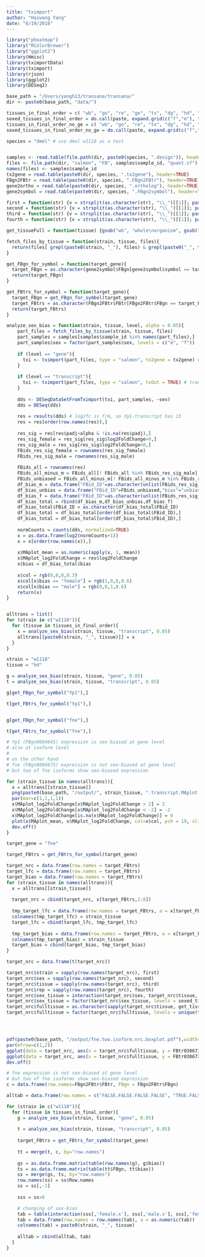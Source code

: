 ```yaml
---
title: "tximport"
author: "Haiwang Yang"
date: "6/19/2018"
---
```


```r
library("pheatmap")
library("RColorBrewer")
library("ggplot2")
library(Hmisc)
library(tximportData)
library(tximport)
library(rjson)
library(ggplot2)
library(DESeq2)
```


```r
base_path = "/Users/yangh13/transana/transana/"
dir <- paste0(base_path, "data/")

tissues_in_final_order = c( "wb", "go", "re", "ge", "tx", "dg", "hd", "ac")
sexed_tissues_in_final_order = do.call(paste, expand.grid(c("f","m"), tissues_in_final_order))
tissues_in_final_order_no_ge = c( "wb", "go", "re", "tx", "dg", "hd", "ac")
sexed_tissues_in_final_order_no_ge = do.call(paste, expand.grid(c("f","m"), tissues_in_final_order_no_ge))

species = "dmel" # use dmel w1118 as a test


samples <- read.table(file.path(dir, paste0(species, ".design")), header = TRUE)
files <- file.path(dir, "salmon", "FB", samples$sample_id, "quant.sf")
names(files) <- samples$sample_id
tx2gene = read.table(paste0(dir, species, ".tx2gene"), header=TRUE)
FBgn2FBtr = read.table(paste0(dir, species, ".FBgn2FBtr"), header=TRUE)
gene2ortho = read.table(paste0(dir, species, ".ortholog"), header=TRUE)
gene2symbol = read.table(paste0(dir, species, ".FBgn2symbol"), header=TRUE)
```



```r
first = function(str) {v = strsplit(as.character(str), "\\_")[[1]]; paste(v[1])}
second = function(str) {v = strsplit(as.character(str), "\\_")[[1]]; paste(v[2])}
third = function(str) {v = strsplit(as.character(str), "\\_")[[1]]; paste(v[3])}
fourth = function(str) {v = strsplit(as.character(str), "\\_")[[1]]; paste(v[4])}

get_tissueFull = function(tissue) {gsub("wb", "whole\norganism", gsub("re", "reproductive\ntract", gsub("hd", "head", gsub("dg", "viscera", gsub("tx", "thorax", gsub("ge", "terminalia",gsub("ac", "abdomen", gsub("go","gonad", tissue))))))))}

fetch_files_by_tissue = function(strain, tissue, files){
  return(files[ grepl(paste0(strain, "_"), files) & grepl(paste0("_", tissue, "_"), files)])
}

get_FBgn_for_symbol = function(target_gene){
  target_FBgn = as.character(gene2symbol$FBgn[gene2symbol$symbol == target_gene])
  return(target_FBgn)
}

get_FBtrs_for_symbol = function(target_gene){
  target_FBgn = get_FBgn_for_symbol(target_gene)
  target_FBtrs = as.character(FBgn2FBtr$FBtr[FBgn2FBtr$FBgn == target_FBgn])
  return(target_FBtrs)
}

```





```r
analyze_sex_bias = function(strain, tissue, level, alpha = 0.05){    
    part_files = fetch_files_by_tissue(strain, tissue, files)
    part_samples = samples[samples$sample_id %in% names(part_files),]
    part_samples$sex = factor(part_samples$sex, levels = c("m", "f"))
    
    if (level == "gene"){
      txi <- tximport(part_files, type = "salmon", tx2gene = tx2gene) # gene-level output
    }
    
    if (level == "transcript"){
      txi <- tximport(part_files, type = "salmon", txOut = TRUE) # transcript-level output
    }
    
    dds <- DESeqDataSetFromTximport(txi, part_samples, ~sex)
    dds = DESeq(dds)
    
    res = results(dds) # log2fc is f/m, so Yp1-transcript has 13
    res = res[order(row.names(res)),]
    
    res_sig = res[res$padj<alpha & !is.na(res$padj),]
    res_sig_female = res_sig[res_sig$log2FoldChange>0,]
    res_sig_male = res_sig[res_sig$log2FoldChange<0,]
    FBids_res_sig_female = rownames(res_sig_female)  
    FBids_res_sig_male = rownames(res_sig_male)
    
    FBids_all = rownames(res)
    FBids_all_minus_m = FBids_all[! FBids_all %in% FBids_res_sig_male]
    FBids_unbiased = FBids_all_minus_m[! FBids_all_minus_m %in% FBids_res_sig_female]
    df_bias_m = data.frame("FBid_ID"=as.character(unlist(FBids_res_sig_male)),"bias"="male")
    df_bias_unbias = data.frame("FBid_ID"=FBids_unbiased,"bias"="unbiased")
    df_bias_f = data.frame("FBid_ID"=as.character(unlist(FBids_res_sig_female)),"bias"="female")
    df_bias_total = rbind(df_bias_m,df_bias_unbias,df_bias_f)
    df_bias_total$FBid_ID = as.character(df_bias_total$FBid_ID)
    df_bias_total = df_bias_total[order(df_bias_total$FBid_ID),]
    df_bias_total = df_bias_total[order(df_bias_total$FBid_ID),]
    
    normCounts = counts(dds, normalized=TRUE)
    x = as.data.frame(log2(normCounts+1))
    x = x[order(row.names(x)),]
    
    x$MAplot_mean = as.numeric(apply(x, 1, mean))
    x$MAplot_log2FoldChange = res$log2FoldChange
    x$bias = df_bias_total$bias
    
    x$col = rgb(0,0,0,0.3)
    x$col[x$bias == "female"] = rgb(1,0,0,0.6)
    x$col[x$bias == "male"] = rgb(0,0,1,0.6)
    return(x)
}


alltrans = list()
for (strain in c("w1118")){
  for (tissue in tissues_in_final_order){
    x = analyze_sex_bias(strain, tissue, "transcript", 0.05)
    alltrans[[paste0(strain, "_", tissue)]] = x
  }
}

```



```r
strain = "w1118"
tissue = "hd"

g = analyze_sex_bias(strain, tissue, "gene", 0.05)
t = analyze_sex_bias(strain, tissue, "transcript", 0.05)

g[get_FBgn_for_symbol("Yp1"),]

t[get_FBtrs_for_symbol("Yp1"),]


g[get_FBgn_for_symbol("fne"),]

t[get_FBtrs_for_symbol("fne"),]

# Yp1 (FBgn0004045) expression is sex-biased at gene level
# also at isoform level
# 
# on the other hand
# fne (FBgn0086675) expression is not sex-biased at gene level
# but two of fne isoforms show sex-biased expression

```



```r
for (strain_tissue in names(alltrans)){
  x = alltrans[[strain_tissue]]
  png(paste0(base_path, "/output/", strain_tissue, ".transcript.MAplot.png"),width=2000,height=2000,res=600)
  par(mar=c(1,1,1,1))
  x$MAplot_log2FoldChange[x$MAplot_log2FoldChange > 2] = 2
  x$MAplot_log2FoldChange[x$MAplot_log2FoldChange < -2] = -2
  x$MAplot_log2FoldChange[is.na(x$MAplot_log2FoldChange)] = 0
  plot(x$MAplot_mean, x$MAplot_log2FoldChange, col=x$col, pch = 19, xlim=c(0,18), cex.axis=0.01, xlab="", ylab="")
  dev.off()
}
```
  
  
  
  
```r
target_gene = "fne"

target_FBtrs = get_FBtrs_for_symbol(target_gene)

target_nrc = data.frame(row.names = target_FBtrs)
target_lfc = data.frame(row.names = target_FBtrs)
target_bias = data.frame(row.names = target_FBtrs)
for (strain_tissue in names(alltrans)){
  x = alltrans[[strain_tissue]]
  
  target_nrc = cbind(target_nrc, x[target_FBtrs,1:8])
  
  tmp_target_lfc = data.frame(row.names = target_FBtrs, a = x[target_FBtrs,]$MAplot_log2FoldChange)
  colnames(tmp_target_lfc) = strain_tissue
  target_lfc = cbind(target_lfc, tmp_target_lfc)
  
  tmp_target_bias = data.frame(row.names = target_FBtrs, a = x[target_FBtrs,]$bias)
  colnames(tmp_target_bias) = strain_tissue
  target_bias = cbind(target_bias, tmp_target_bias)
}

target_nrc = data.frame(t(target_nrc))

target_nrc$strain = sapply(row.names(target_nrc), first)
target_nrc$sex = sapply(row.names(target_nrc), second)
target_nrc$tissue = sapply(row.names(target_nrc), third)
target_nrc$rep = sapply(row.names(target_nrc), fourth)
target_nrc$sex_tissue = interaction(target_nrc$sex, target_nrc$tissue, sep = " ")
target_nrc$sex_tissue = factor(target_nrc$sex_tissue, levels = sexed_tissues_in_final_order)
target_nrc$fulltissue = as.character(sapply(target_nrc$tissue, get_tissueFull))
target_nrc$fulltissue = factor(target_nrc$fulltissue, levels = unique(target_nrc$fulltissue))




pdf(paste0(base_path, "/output/fne.two.isoform.nrc.boxplot.pdf"),width=6,height=5)
par(mfrow=c(1,2))
ggplot(data = target_nrc, aes(x = target_nrc$fulltissue, y = FBtr0306738, fill = target_nrc$sex)) + geom_boxplot(outlier.size=-1) + theme_bw() + scale_fill_manual(values = c("red", "blue")) + ylab("log2 (normalized read count + 1) of isoform FBtr0306738")
ggplot(data = target_nrc, aes(x = target_nrc$fulltissue, y = FBtr0306739, fill = target_nrc$sex)) + geom_boxplot(outlier.size=-1) + theme_bw() + scale_fill_manual(values = c("red", "blue")) + ylab("log2 (normalized read count + 1) of isoform FBtr0306739")
dev.off()


```



```r
# fne expression is not sex-biased at gene level
# but two of fne isoforms show sex-biased expression
c = data.frame(row.names=FBgn2FBtr$FBtr, FBgn = FBgn2FBtr$FBgn)

alltab = data.frame(row.names = c("FALSE.FALSE.FALSE.FALSE", "TRUE.FALSE.FALSE.FALSE", "FALSE.TRUE.FALSE.FALSE","TRUE.TRUE.FALSE.FALSE", "FALSE.FALSE.TRUE.FALSE", "TRUE.FALSE.TRUE.FALSE", "FALSE.TRUE.TRUE.FALSE", "TRUE.TRUE.TRUE.FALSE", "FALSE.FALSE.FALSE.TRUE", "TRUE.FALSE.FALSE.TRUE", "FALSE.TRUE.FALSE.TRUE", "TRUE.TRUE.FALSE.TRUE", "FALSE.FALSE.TRUE.TRUE", "TRUE.FALSE.TRUE.TRUE", "FALSE.TRUE.TRUE.TRUE", "TRUE.TRUE.TRUE.TRUE" ))

for (strain in c("w1118")){
  for (tissue in tissues_in_final_order){
    g = analyze_sex_bias(strain, tissue, "gene", 0.05)
    
    t = analyze_sex_bias(strain, tissue, "transcript", 0.05)
    
    target_FBtrs = get_FBtrs_for_symbol(target_gene)
    
    tt = merge(t, c, by="row.names")
    
    gs = as.data.frame.matrix(table(row.names(g), g$bias))
    ts = as.data.frame.matrix(table(tt$FBgn, tt$bias))
    ss = merge(gs, ts, by="row.names")
    row.names(ss) = ss$Row.names
    ss = ss[,-1]
    
    sss = ss>0

    # changing of sex-bias    
    tab = table(interaction(sss[,'female.x'], sss[,'male.x'], sss[,'female.y'], sss[,'male.y']))
    tab = data.frame(row.names = row.names(tab), a = as.numeric(tab))
    colnames(tab) = paste0(strain, "_", tissue)
    
    alltab = cbind(alltab, tab)
  }
}
  
```



